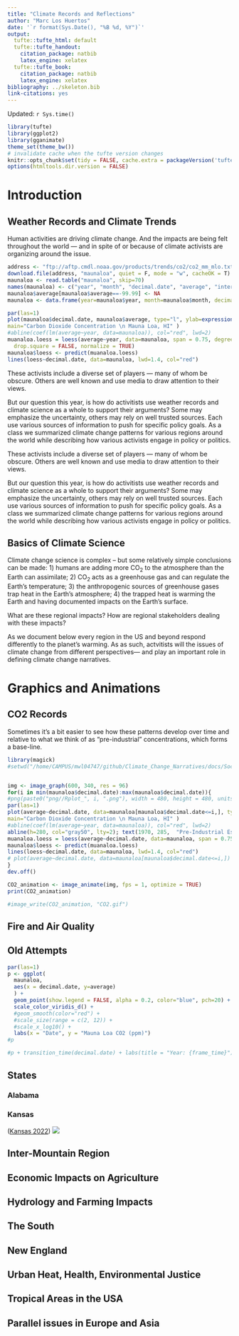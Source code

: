 ```yaml
---
title: "Climate Records and Reflections"
author: "Marc Los Huertos"
date: '`r format(Sys.Date(), "%B %d, %Y")`'
output:
  tufte::tufte_html: default
  tufte::tufte_handout:
    citation_package: natbib
    latex_engine: xelatex
  tufte::tufte_book:
    citation_package: natbib
    latex_engine: xelatex
bibliography: ../skeleton.bib
link-citations: yes
---
```

Updated: `r Sys.time()`

```r
library(tufte)
library(ggplot2)
library(gganimate)
theme_set(theme_bw())
# invalidate cache when the tufte version changes
knitr::opts_chunk$set(tidy = FALSE, cache.extra = packageVersion('tufte'))
options(htmltools.dir.version = FALSE)
```
# Introduction

## Weather Records and Climate Trends

Human activities are driving climate change. And the impacts are being felt throughout the world --- and in spite of or because of climate activists are organizing around the issue. 

```r
address <- "ftp://aftp.cmdl.noaa.gov/products/trends/co2/co2_mm_mlo.txt"
download.file(address, "maunaloa", quiet = F, mode = "w", cacheOK = T)
maunaloa <- read.table("maunaloa", skip=70)
names(maunaloa) <- c("year", "month", "decimal.date", "average", "interpolated", "trend", "days")
maunaloa$average[maunaloa$average==-99.99] <- NA
maunaloa <- data.frame(year=maunaloa$year, month=maunaloa$month, decimal.date=maunaloa$decimal.date, average=maunaloa$average)
```

```r
par(las=1)
plot(maunaloa$decimal.date, maunaloa$average, type="l", ylab=expression(CO[2]*~ "(ppm)"), xlab="Year", 
main="Carbon Dioxide Concentration \n Mauna Loa, HI" )
#abline(coef(lm(average~year, data=maunaloa)), col="red", lwd=2)
muanaloa.loess = loess(average~year, data=maunaloa, span = 0.75, degree = 2, parametric = FALSE, 
  drop.square = FALSE, normalize = TRUE)
maunaloa$loess <- predict(muanaloa.loess)
lines(loess~decimal.date, data=maunaloa, lwd=1.4, col="red")
```



These activists include a diverse set of players --- many of whom be obscure. Others are well known and use media to draw attention to their views. 

But our question this year, is how do activitists use weather records and climate science as a whole to support their arguments?  Some may emphasize the uncertainty, others may rely on well trusted sources. Each use various sources of information to push for specific policy goals. As a class we summarized climate change patterns for various regions around the world while describing how various activists engage in policy or politics. 

These activists include a diverse set of players --- many of whom be obscure. Others are well known and use media to draw attention to their views. 

But our question this year, is how do activitists use weather records and climate science as a whole to support their arguments?  Some may emphasize the uncertainty, others may rely on well trusted sources. Each use various sources of information to push for specific policy goals. As a class we summarized climate change patterns for various regions around the world while describing how various activists engage in policy or politics. 

## Basics of Climate Science

Climate change science is complex -- but some relatively simple conclusions can be made: 1) humans are adding more CO~2~ to the atmosphere than the Earth can assimilate; 2) CO~2~ acts as a greenhouse gas and can regulate the Earth's temperature; 3) the anthropogenic sources of greenhouse gases trap heat in the Earth's atmosphere; 4) the trapped heat is warming the Earth and having documented impacts on the Earth's surface. 

What are these regional impacts? How are regional stakeholders dealing with these impacts?

As we document below every region in the US and beyond respond differently to the planet's warming. As as such, actvitists will  the issues of climate change from different perspectives--- and play an important role in defining climate change narratives.

# Graphics and Animations

## CO2 Records

Sometimes it's a bit easier to see how these patterns develop over time and relative to what we think of as "pre-industrial" concentrations, which forms a base-line. 

```r
library(magick)
#setwd("/home/CAMPUS/mwl04747/github/Climate_Change_Narratives/docs/Social_Media")


img <- image_graph(600, 340, res = 96)
for(i in min(maunaloa$decimal.date):max(maunaloa$decimal.date)){
#png(paste0("png//Rplot_", i, ".png"), width = 480, height = 480, units = "px", pointsize = 12, bg = "white")
par(las=1)
plot(average~decimal.date, data=maunaloa[maunaloa$decimal.date<=i,], type="l", ylab=expression(CO[2]*~ "(ppm)"), xlab="Year", ylim=c(280, max(maunaloa[maunaloa$decimal.date<=i,4])), 
main="Carbon Dioxide Concentration \n Mauna Loa, HI" )
#abline(coef(lm(average~year, data=maunaloa)), col="red", lwd=2)
abline(h=280, col="gray50", lty=2); text(1970, 285,  "Pre-Industrial Estimate", col="gray20")
muanaloa.loess = loess(average~decimal.date, data=maunaloa, span = 0.75, degree = 2, parametric = FALSE, drop.square = FALSE, normalize = TRUE)
maunaloa$loess <- predict(muanaloa.loess)
lines(loess~decimal.date, data=maunaloa, lwd=1.4, col="red")
# plot(average~decimal.date, data=maunaloa[maunaloa$decimal.date<=i,])
}
dev.off()

CO2_animation <- image_animate(img, fps = 1, optimize = TRUE)
print(CO2_animation)

#image_write(CO2_animation, "CO2.gif")
```


## Fire and Air Quality 


## Old Attempts
```r
par(las=1)
p <- ggplot(
  maunaloa, 
  aes(x = decimal.date, y=average)
  ) +
  geom_point(show.legend = FALSE, alpha = 0.2, color="blue", pch=20) +
  scale_color_viridis_d() +
  #geom_smooth(color="red") +
  #scale_size(range = c(2, 12)) +
  #scale_x_log10() +
  labs(x = "Date", y = "Mauna Loa CO2 (ppm)")
#p
```


```r
#p + transition_time(decimal.date) + labs(title = "Year: {frame_time}")
```

## States

### Alabama


### Kansas

([Kansas 2022](States/Kansas.html))
![](png/GSOM-Kansas.png)


## Inter-Mountain Region


## Economic Impacts on Agriculture


## Hydrology and Farming Impacts


## The South


## New England



## Urban Heat, Health, Environmental Justice


## Tropical Areas in the USA


## Parallel issues in Europe and Asia





